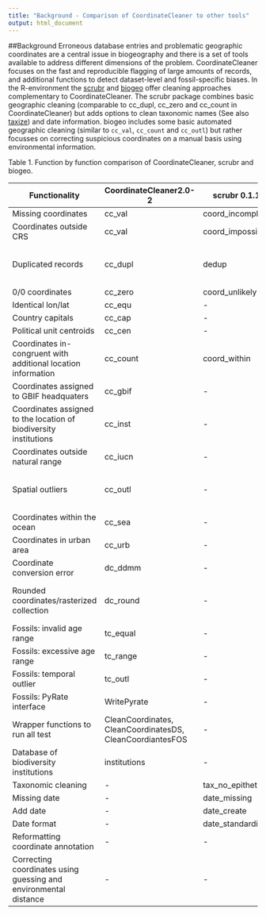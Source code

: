 ```yaml
---
title: "Background - Comparison of CoordinateCleaner to other tools"
output: html_document
---
```


##Background
Erroneous database entries and problematic geographic coordinates are a central issue in biogeography and there is a set of tools available to address different dimensions of the problem. CoordinateCleaner focuses on the fast and reproducible flagging of large amounts of records, and additional functions to detect dataset-level and fossil-specific biases. In the R-environment the [scrubr](https://github.com/ropensci/scrubr) and [biogeo](https://cran.r-project.org/web/packages/biogeo/index.html) offer cleaning approaches complementary to CoordinateCleaner. The scrubr package combines basic geographic cleaning (comparable to cc_dupl, cc_zero and cc_count in CoordinateCleaner) but adds options to clean taxonomic names (See also [taxize](https://github.com/ropensci/taxize)) and date information. biogeo includes some basic automated geographic cleaning (similar to `cc_val`, `cc_count` and `cc_outl`) but rather focusses on correcting suspicious coordinates on a manual basis using environmental information.


Table 1. Function by function comparison of CoordinateCleaner, scrubr and biogeo.

| Functionality                                                 | CoordinateCleaner2.0-2                                   | scrubr 0.1.1     |biogeo 1.0| Percent overlap                      |
|--------------------------------|--------------|------------------|------------------|--------------------|
| Missing coordinates                                           | cc_val                                                    | coord_incomplete |missingvalsexclude| 100%                                 |
| Coordinates outside CRS                                       | cc_val                                                    | coord_impossible |-| 100%                                 |
| Duplicated records                                            | cc_dupl                                                   | dedup            |duplicatesexclude| The aim is identical, methods differ |
| 0/0 coordinates                                               | cc_zero                                                   | coord_unlikely   |-| 100%                                 |
| Identical lon/lat                                             | cc_equ                                                    | -                |-| 0%                                   |
| Country capitals                                              | cc_cap                                                    | -                |-| 0%                                   |
| Political unit centroids                                      | cc_cen                                                    | -  |-| 0%                                   |
| Coordinates  in-congruent with additional location information | cc_count                                                  | coord_within    |errorcheck, quickclean| 100%                                 |
| Coordinates assigned to GBIF headquaters                      | cc_gbif                                                   | -                |-| 0%                                   |
| Coordinates assigned to the location of biodiversity institutions  |    cc_inst                                     | -                |-| 0%                                   |
| Coordinates outside natural range                             | cc_iucn                                                  |-                 |-| 0%                                   |
| Spatial outliers                                              | cc_outl                                                   | -                |outliers| 50%, biogeo uses environmental distance                                   |
| Coordinates within the ocean                                  | cc_sea                                                    | -                |-| 0%                                   |
| Coordinates in urban area                                     | cc_urb                                                    | -                |-| 0%                                   |
| Coordinate conversion error                                   | dc_ddmm                                                   | -                |-| 0%                                   |
| Rounded coordinates/rasterized collection                    | dc_round                                                  | -                |precisioncheck| 20%, biogeo test for predefined rasaters                                   |
| Fossils: invalid age range                                    | tc_equal                                                  | -                |-| 0%                                   |
| Fossils: excessive age range                                  | tc_range                                                  | -                |-| 0%                                   |
| Fossils: temporal outlier                                     | tc_outl                                                   | -                |-| 0%                                   |
| Fossils: PyRate interface                                     | WritePyrate                                               | -                |-| 0%                                   |
| Wrapper functions to run all test                             | CleanCoordinates, CleanCoordinatesDS, CleanCoordiantesFOS | -                |-| 0%                                   |
| Database of biodiversity institutions                          | institutions                                              | -                |-| 0%                                   |
| Taxonomic cleaning                                            | -                                                         | tax_no_epithet   |-| 0%                                   |
| Missing date                                                  | -                                                         | date_missing     |-| 0%                                   |
| Add date                                                      | -                                                         | date_create      |-| 0%                                   |
| Date format                                                   | -                                                         | date_standardize |-| 0%
| Reformatting coordinate annotation |-|-|a large set of functions|0 %|
| Correcting coordinates using guessing and environmental distance |-|-|a large set of functions|0 %|
